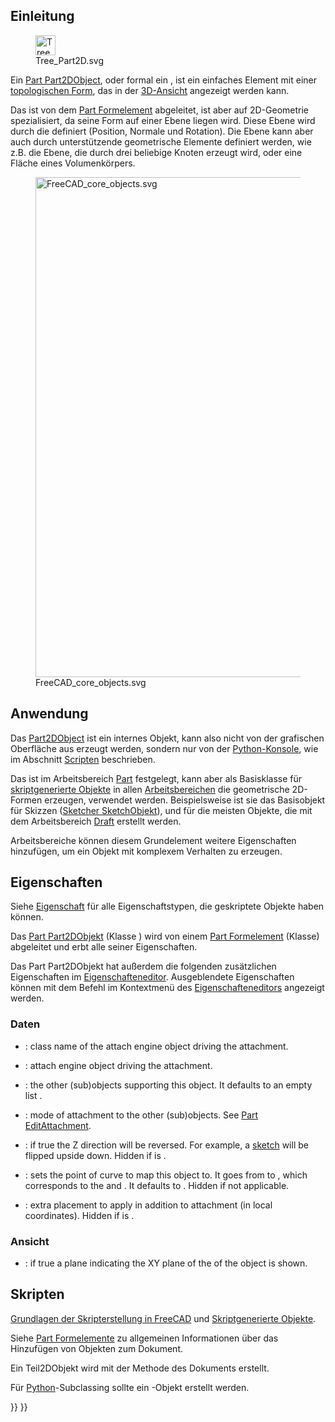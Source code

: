 <languages/>
{{TOCright}}

<span id="Introduction"></span>
== Einleitung ==

[[File:Tree_Part2D.svg|32px]]

Ein [[Part_Part2DObject/de|Part Part2DObject]], oder formal ein {{incode|Part::Part2DObject}}, ist ein einfaches Element mit einer [[Part_TopoShape/de|topologischen Form]], das in der [[3D_View/de|3D-Ansicht]] angezeigt werden kann.

Das {{incode|Part::Part2DObject}} ist von dem [[Part Feature/de|Part Formelement]] abgeleitet, ist aber auf 2D-Geometrie spezialisiert, da seine Form auf einer Ebene liegen wird. Diese Ebene wird durch die {{PropertyData/de|Placement}} definiert (Position, Normale und Rotation). Die Ebene kann aber auch durch unterstützende geometrische Elemente definiert werden, wie z.B. die Ebene, die durch drei beliebige Knoten erzeugt wird, oder eine Fläche eines Volumenkörpers.

[[File:FreeCAD_core_objects.svg|800px]]

{{Caption|Vereinfachtes Diagramm der Beziehungen zwischen den Kernobjekten in FreeCAD}}

<span id="Usage"></span>
==Anwendung==

Das [[Part Part2DObject/de|Part2DObject]] ist ein internes Objekt, kann also nicht von der grafischen Oberfläche aus erzeugt werden, sondern nur von der [[Python_console/de|Python-Konsole]], wie im Abschnitt [[#Scripten|Scripten]] beschrieben.

Das {{incode|Part::Part2DObject}} ist im Arbeitsbereich [[Part_Workbench/de|Part]] festgelegt, kann aber als Basisklasse für [[scripted objects/de|skriptgenerierte Objekte]] in allen [[Workbenches/de|Arbeitsbereichen]] die geometrische 2D-Formen erzeugen, verwendet werden. Beispielsweise ist sie das Basisobjekt für Skizzen ([[Sketcher_SketchObject/de|Sketcher SketchObjekt]]), und für die meisten Objekte, die mit dem Arbeitsbereich [[Draft_Workbench/de|Draft]] erstellt werden.

Arbeitsbereiche können diesem Grundelement weitere Eigenschaften hinzufügen, um ein Objekt mit komplexem Verhalten zu erzeugen.

<span id="Properties"></span>
== Eigenschaften ==

Siehe [[Property/de|Eigenschaft]] für alle Eigenschaftstypen, die geskriptete Objekte haben können.

Das [[Part_Part2DObject/de|Part Part2DObjekt]]  (Klasse {{incode|Part:: Part2DObject}}) wird von einem [[Part_Feature/de|Part Formelement]] (Klasse{{incode|Part::Feature}}) abgeleitet und erbt alle seiner Eigenschaften.

Das Part Part2DObjekt hat außerdem die folgenden zusätzlichen Eigenschaften im [[property editor/de|Eigenschafteneditor]]. Ausgeblendete Eigenschaften können mit dem Befehl {{MenuCommand|Ausgeblendete anzeigen}} im Kontextmenü des [[Property_editor/de|Eigenschafteneditors]] angezeigt werden.

<span id="Data"></span>
=== Daten ===

{{TitleProperty|Attachment}}

* {{PropertyData|Attacher Type|String|Hidden, ReadOnly}}: class name of the attach engine object driving the attachment.
* {{PropertyData|Attacher Engine|Enumeration}}: attach engine object driving the attachment.
* {{PropertyData|Attachment Support|LinkSubList}}: the other (sub)objects supporting this object. It defaults to an empty list {{incode|[]}}.
* {{PropertyData|Map Mode|Enumeration}}: mode of attachment to the other (sub)objects. See [[Part_EditAttachment|Part EditAttachment]].
* {{PropertyData|Map Reversed|Bool}}: if true the Z direction will be reversed. For example, a [[sketch|sketch]] will be flipped upside down. Hidden if {{PropertyData|Map Mode}} is {{value|Deactivated}}.
* {{PropertyData|Map Path Parameter|Float}}: sets the point of curve to map this object to. It goes from {{value|0}} to {{value|1}}, which corresponds to the {{value|start}} and {{value|end}}. It defaults to {{value|0}}. Hidden if not applicable.
* {{PropertyData|Attachment Offset|Placement}}: extra placement to apply in addition to attachment (in local coordinates). Hidden if {{PropertyData|Map Mode}} is {{value|Deactivated}}.

<span id="View"></span>
===Ansicht===

{{TitleProperty|Display Options}}

* {{PropertyView|Show Plane|Bool}}: if true a plane indicating the XY plane of the {{PropertyData|Placement}} of the object is shown. {{Version|1.1}}

<span id="Scripting"></span>
== Skripten ==

{{Emphasis|Siehe auch:}} [[FreeCAD_Scripting_Basics/de|Grundlagen der Skripterstellung in FreeCAD]] und [[Scripted_objects/de|Skriptgenerierte Objekte]].

Siehe [[Part_Feature/de|Part Formelemente]] zu allgemeinen Informationen über das Hinzufügen von Objekten zum Dokument.

Ein Teil2DObjekt wird mit der {{incode|addObject()}} Methode des Dokuments erstellt.

{{Code|code=
import FreeCAD as App

doc = App.newDocument()
obj = App.ActiveDocument.addObject("Part::Part2DObject", "Name")
obj.Label = "Custom label"
}}

Für [[Python/de|Python]]-Subclassing sollte ein {{incode|Part::Part2DObjectPython}}-Objekt erstellt werden.

{{Code|code=
import FreeCAD as App

doc = App.newDocument()
obj = App.ActiveDocument.addObject("Part::Part2DObjectPython", "Name")
obj.Label = "Custom label"
}}


{{Document_objects_navi{{#translation:}}}}
{{Userdocnavi{{#translation:}}}}